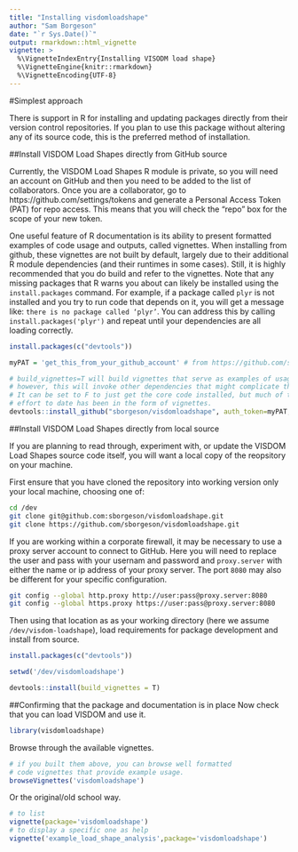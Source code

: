```yaml
---
title: "Installing visdomloadshape"
author: "Sam Borgeson"
date: "`r Sys.Date()`"
output: rmarkdown::html_vignette
vignette: >
  %\VignetteIndexEntry{Installing VISODM load shape}
  %\VignetteEngine{knitr::rmarkdown}
  %\VignetteEncoding{UTF-8}
---
```


#Simplest approach

There is support in R for installing and updating packages directly from their version control repositories. If you plan to use this package without altering any of its source code, this is the preferred method of installation.

##Install VISDOM Load Shapes directly from GitHub source

Currently, the VISDOM Load Shapes R module is private, so you will need an account on GitHub and then you need to be added to the list of collaborators. Once you are a collaborator, go to https://github.com/settings/tokens and generate a Personal Access Token (PAT) for repo access. This means that you will check the "repo" box for the scope of your new token.

One useful feature of R documentation is its ability to present formatted examples of code usage and outputs, called vignettes. When installing from github, these vignettes are not built by default, largely due to their additional R module dependencies (and their runtimes in some cases). Still, it is highly recommended that you do build and refer to the vignettes. Note that any missing packages that R warns you about can likely be installed using the `install.packages` command. For example, if a package called `plyr` is not installed and you try to run code that depends on it, you will get a message like: `there is no package called ‘plyr’`. You can address this by calling `install.packages('plyr')` and repeat until your dependencies are all loading correctly.

```r
install.packages(c("devtools"))

myPAT = 'get_this_from_your_github_account' # from https://github.com/settings/tokens

# build_vignettes=T will build vignettes that serve as examples of usage
# however, this will invoke other dependencies that might complicate things.
# It can be set to F to just get the core code installed, but much of the documentation
# effort to date has been in the form of vignettes.
devtools::install_github("sborgeson/visdomloadshape", auth_token=myPAT, build_vignettes=T )
```

##Install VISDOM Load Shapes directly from local source

If you are planning to read through, experiment with, or update the VISDOM Load Shapes source code itself, you will want a local copy of the reopsitory on your machine. 

First ensure that you have cloned the repository into working version only your local machine, choosing one of:

```bash
cd /dev
git clone git@github.com:sborgeson/visdomloadshape.git
git clone https://github.com/sborgeson/visdomloadshape.git
```

If you are working within a corporate firewall, it may be necessary to use a proxy server account to connect to GitHub. Here you will need to replace the user and pass with your usernam and password and `proxy.server` with either the name or ip address of your proxy server. The port `8080` may also be different for your specific configuration.

```bash
git config --global http.proxy http://user:pass@proxy.server:8080
git config --global https.proxy https://user:pass@proxy.server:8080
```

Then using that location as as your working directory (here we assume `/dev/visdom-loadshape`), load requirements for package development and install from source.


```r

install.packages(c("devtools"))

setwd('/dev/visdomloadshape')

devtools::install(build_vignettes = T)

```

##Confirming that the package and documentation is in place
Now check that you can load VISDOM and use it.

```r
library(visdomloadshape)
```

Browse through the available vignettes.

```r
# if you built them above, you can browse well formatted 
# code vignettes that provide example usage.
browseVignettes('visdomloadshape')
```

Or the original/old school way.
```r
# to list
vignette(package='visdomloadshape')
# to display a specific one as help
vignette('example_load_shape_analysis',package='visdomloadshape')
```
